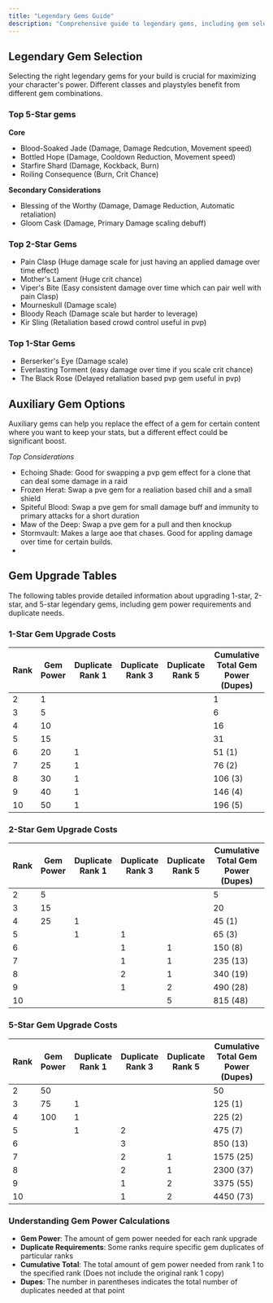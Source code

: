 ```yaml
---
title: "Legendary Gems Guide"
description: "Comprehensive guide to legendary gems, including gem selection, upgrades, and auxiliary options"
---
```


## Legendary Gem Selection

Selecting the right legendary gems for your build is crucial for maximizing your character's power. Different classes and playstyles benefit from different gem combinations.

### Top 5-Star gems
**Core**
- Blood-Soaked Jade (Damage, Damage Redcution, Movement speed)
- Bottled Hope (Damage, Cooldown Reduction, Movement speed)
- Starfire Shard (Damage, Kockback, Burn)
- Roiling Consequence (Burn, Crit Chance)

**Secondary Considerations**
- Blessing of the Worthy (Damage, Damage Reduction, Automatic retaliation)
- Gloom Cask (Damage, Primary Damage scaling debuff)


### Top 2-Star Gems
- Pain Clasp (Huge damage scale for just having an applied damage over time effect)
- Mother's Lament (Huge crit chance)
- Viper's Bite (Easy consistent damage over time which can pair well with pain Clasp)
- Mourneskull (Damage scale)
- Bloody Reach (Damage scale but harder to leverage)
- Kir Sling (Retaliation based crowd control useful in pvp)

### Top 1-Star Gems
- Berserker's Eye (Damage scale)
- Everlasting Torment (easy damage over time if you scale crit chance)
- The Black Rose (Delayed retaliation based pvp gem useful in pvp)

## Auxiliary Gem Options

Auxiliary gems can help you replace the effect of a gem for certain content where you want to keep your stats, but a different effect could be significant boost.

*Top Considerations*
- Echoing Shade: Good for swapping a pvp gem effect for a clone that can deal some damage in a raid
- Frozen Herat: Swap a pve gem for a realiation based chill and a small shield
- Spiteful Blood: Swap a pve gem for small damage buff and immunity to primary attacks for a short duration
- Maw of the Deep: Swap a pve gem for a pull and then knockup
- Stormvault: Makes a large aoe that chases. Good for appling damage over time for certain builds.
- 


## Gem Upgrade Tables

The following tables provide detailed information about upgrading 1-star, 2-star, and 5-star legendary gems, including gem power requirements and duplicate needs.

### 1-Star Gem Upgrade Costs

| Rank | Gem Power | Duplicate Rank 1 | Duplicate Rank 3 | Duplicate Rank 5 | Cumulative Total Gem Power (Dupes) |
|------|-----------|------------------|------------------|------------------|-----------------------------------|
| 2    | 1         |                  |                  |                  | 1                                 |
| 3    | 5         |                  |                  |                  | 6                                 |
| 4    | 10        |                  |                  |                  | 16                                |
| 5    | 15        |                  |                  |                  | 31                                |
| 6    | 20        | 1                |                  |                  | 51 (1)                            |
| 7    | 25        | 1                |                  |                  | 76 (2)                            |
| 8    | 30        | 1                |                  |                  | 106 (3)                           |
| 9    | 40        | 1                |                  |                  | 146 (4)                           |
| 10   | 50        | 1                |                  |                  | 196 (5)                           |

### 2-Star Gem Upgrade Costs

| Rank | Gem Power | Duplicate Rank 1 | Duplicate Rank 3 | Duplicate Rank 5 | Cumulative Total Gem Power (Dupes) |
|------|-----------|------------------|------------------|------------------|-----------------------------------|
| 2    | 5         |                  |                  |                  | 5                                 |
| 3    | 15        |                  |                  |                  | 20                                |
| 4    | 25        | 1                |                  |                  | 45 (1)                            |
| 5    |           | 1                | 1                |                  | 65 (3)                            |
| 6    |           |                  | 1                | 1                | 150 (8)                           |
| 7    |           |                  | 1                | 1                | 235 (13)                          |
| 8    |           |                  | 2                | 1                | 340 (19)                          |
| 9    |           |                  | 1                | 2                | 490 (28)                          |
| 10   |           |                  |                  | 5                | 815 (48)                          |

### 5-Star Gem Upgrade Costs

| Rank | Gem Power | Duplicate Rank 1 | Duplicate Rank 3 | Duplicate Rank 5 | Cumulative Total Gem Power (Dupes) |
|------|-----------|------------------|------------------|------------------|-----------------------------------|
| 2    | 50        |                  |                  |                  | 50                                |
| 3    | 75        | 1                |                  |                  | 125 (1)                           |
| 4    | 100       | 1                |                  |                  | 225 (2)                           |
| 5    |           | 1                | 2                |                  | 475 (7)                           |
| 6    |           |                  | 3                |                  | 850 (13)                          |
| 7    |           |                  | 2                | 1                | 1575 (25)                         |
| 8    |           |                  | 2                | 1                | 2300 (37)                         |
| 9    |           |                  | 1                | 2                | 3375 (55)                         |
| 10   |           |                  | 1                | 2                | 4450 (73)                         |

### Understanding Gem Power Calculations

- **Gem Power**: The amount of gem power needed for each rank upgrade
- **Duplicate Requirements**: Some ranks require specific gem duplicates of particular ranks
- **Cumulative Total**: The total amount of gem power needed from rank 1 to the specified rank (Does not include the original rank 1 copy)
- **Dupes**: The number in parentheses indicates the total number of duplicates needed at that point